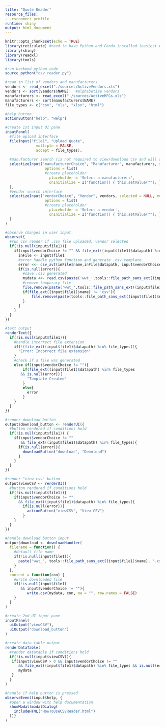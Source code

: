 ```yaml
---
title: "Quote Reader"
resource_files:
- .rsconnect_profile
runtime: shiny
output: html_document
---
```


```r
knitr::opts_chunk$set(echo = TRUE)
library(reticulate) #need to have Python and Conda installed (easiest way is by installing Anaconda, then adding it to your system path)
library(shiny)
library(readxl)
library(tools)
```

```r
#run backend python code
source_python("csv_reader.py")

#read in list of vendors and manufacturers
vendors <- read_excel("./sources/ActiveVendors.xls")
vendors <- sort(vendors$NAME)   #alphabetize vendors
manufacturers <- read_excel("./sources/ActiveMFGs.xls")
manufacturers <- sort(manufacturers$NAME)
file_types <- c("csv", "xls", "xlsx", "html")
```

```r
#help button
actionButton("help", "Help")

#create 1st input UI pane
inputPanel(
  #file upload interface
  fileInput("file1", "Upload Quote",
              multiple = FALSE,
              accept = file_types),
  
  #manufacturer search (is not required to view/download csv and will automatically populate column if in original file)
  selectizeInput("manufacturerChoice", "Manufacturer", manufacturers, selected = NULL, multiple = FALSE, 
                  options = list(
                  #create placeholder
                    placeholder = 'Select a manufacturer:',
                    onInitialize = I('function() { this.setValue(""); }'))
  ),
  #vendor search interface
  selectizeInput("vendorChoice", "Vendor", vendors, selected = NULL, multiple = FALSE, 
                  options = list(
                  #create placeholder
                    placeholder = 'Select a vendor',
                    onInitialize = I('function() { this.setValue(""); }'))
  )
)

#observe changes in user input
observe({
  #run csv reader if .csv file uploaded, vendor selected
  if(!is.null(input$file1)){  
    if(input$vendorChoice != "" && file_ext((input$file1)$datapath) %in% file_types){
      inFile <- input$file1
      #error handle python function and generate .csv template
      error <<- csv_avt(inFile$name,inFile$datapath, input$vendorChoice,input$manufacturerChoice)
      if(is.null(error)){
        #save .csv generated
        mydata <<- read.csv(paste('wwt_',tools::file_path_sans_ext((input$file1)$name), '.csv', sep = ""), check.names = FALSE)
        #remove temporary file
        file.remove(paste('wwt_',tools::file_path_sans_ext((input$file1)$name),'.csv', sep = ""))
        if(file_ext((input$file1)$name) != 'csv'){
            file.remove(paste(tools::file_path_sans_ext((input$file1)$name),'.csv', sep = ""))
        }
      }
    }
  }
})

#text output
renderText({
  if(!is.null(input$file1)){
    #handle incorrect file extension
    if(!(file_ext((input$file1)$datapath) %in% file_types)){
      "Error: Incorrect file extension"
    }
    #check if a file was generated
    else if(input$vendorChoice != ""){
        if(file_ext((input$file1)$datapath) %in% file_types
       && is.null(error)){
          "Template Created"
        }
        else{
          error
        }
    }
  }
})

#render download button
output$download_button <- renderUI({
  #button rendered if conditions hold
  if(!is.null(input$file1)) {
    if(input$vendorChoice != ""
       && file_ext((input$file1)$datapath) %in% file_types){
      if(is.null(error)){
        downloadButton("download", "Download")
      }
    }
  }
})

#render "view csv" button
output$viewCSV <- renderUI({
  #button rendered if conditions hold
  if(!is.null(input$file1)){
    if(input$vendorChoice != ""
      && file_ext((input$file1)$datapath) %in% file_types){
        if(is.null(error)){
          actionButton("viewCSV", "View CSV")
        }
    }
  }
})

#handle download button input
output$download <- downloadHandler(
  filename = function() {
    #default file name
    if(!is.null(input$file1)){
      paste('wwt_', tools::file_path_sans_ext((input$file1)$name), '.csv',  sep = "")
    }
  },
  content = function(con) {
    #write downloaded file
    if(!is.null(input$file1) 
       && input$vendorChoice != ""){
          write.csv(mydata, con, na = "", row.names = FALSE)
    }
  }
)

#create 2nd UI input pane
inputPanel(
  uiOutput("viewCSV"),
  uiOutput("download_button")
)

#create data table output
renderDataTable(
  #render datatable if conditions hold
  if(!is.null(input$viewCSV)){
   if(input$viewCSV > 0 && input$vendorChoice != ""
      && file_ext((input$file1)$datapath) %in% file_types && is.null(error)){
      mydata
   }
  }
)

#handle if help button is pressed
observeEvent(input$help, {
  #open a window with help documentation
  showModal(modalDialog(
    includeHTML("HowToUseCSVReader.html")
  ))}
)
```
